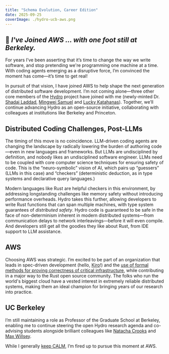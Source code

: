 ```yaml
---
title: "Schema Evolution, Career Edition"
date: 2025-09-25
coverImage: ./hydro-ucb-aws.png
---
```



## 📢 <i>I've Joined AWS ... with one foot still at Berkeley.</i>

For years I’ve been asserting that it’s time to change the way we write software, and stop pretending we're programming one machine at a time. With coding agents emerging as a disruptive force, I’m convinced the moment has come—it’s time to get real!

In pursuit of that vision, I have joined AWS to help shape the next generation of distributed software development. I’m not coming alone—three other core members of the [Hydro](https://hydro.run) project have joined with me (newly-minted Dr. [Shadaj Laddad](https://www.shadaj.me/), [Mingwei Samuel](https://www.linkedin.com/in/mingweisamuel) and [Lucky Katahanas](https://www.linkedin.com/in/luckykatahanas)). Together, we’ll continue advancing Hydro as an open-source initiative, collaborating with colleagues at institutions like Berkeley and Princeton.

## Distributed Coding Challenges, Post-LLMs
The timing of this move is no coincidence. LLM-driven coding agents are changing the landscape by radically lowering the burden of authoring code—even in new languages and frameworks. But LLMs are undisciplined by definition, and nobody likes an undisciplined software engineer. LLMs need to be coupled with core computer science techniques for ensuring safety of code. This is the “neuro-symbolic” vision of AI, which pairs up “guessers” (LLMs in this case) and “checkers” (deterministic deduction, as in type systems and declarative query languages.)

Modern languages like Rust are helpful checkers in this environment, by addressing longstanding challenges like memory safety without introducing performance overheads. Hydro takes this further, allowing developers to write Rust functions that can span multiple machines, with type system guarantees of *distributed safety*. Hydro code is guaranteed to be safe in the face of non-determinism inherent in modern distributed systems​—from communication delays to network interleavings—before it will even compile. And developers still get all the goodies they like about Rust, from IDE support to LLM assistance.

## AWS
Choosing AWS was strategic. I’m excited to be part of an organization that leads in spec-driven development (hello, [Kiro](https://kiro.dev)!) and the [use of formal methods for proving correctness of critical infrastructure](https://cacm.acm.org/practice/systems-correctness-practices-at-amazon-web-services/), while contributing in a major way to the Rust open source community. The folks who run the world's biggest cloud have a vested interest in extremely reliable distributed systems, making them an ideal champion for bringing years of our research into practice.

## UC Berkeley
I’m still maintaining a role as Professor of the Graduate School at Berkeley, enabling me to continue steering the open Hydro research agenda and co-advising students alongside brilliant colleagues like [Natacha Crooks](https://nacrooks.github.io/) and [Max Willsey](https://www.mwillsey.com/).

While I generally [keep CALM](https://cacm.acm.org/research/keeping-calm/), I’m fired up to pursue this moment at AWS.
